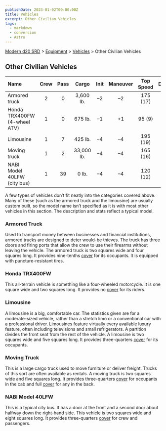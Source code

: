 ```yaml
---
publishDate: 2023-01-02T00:00:00Z
title: Vehicles
excerpt: Other Civilian Vehicles
tags:
  - markdown
  - conversion
  - Astro
---
```


[Modern d20 SRD](/#modernD20) > [Equipment](modern-d20-srd-equipment-index) > [Vehicles](modern-d20-srd-equipment-equipment-vehicles) > Other Civilian Vehicles

## Other Civilian Vehicles

| Name                         | Crew | Pass |   Cargo    | Init | Maneuver | Top Speed | Defense | Hardness | Hit Points | Size | Purchase DC | Restriction |
| :--------------------------- | :--: | :--: | :--------: | :--: | :------: | :-------: | :-----: | :------: | :--------: | :--: | :---------: | ----------: |
| Armored truck                |  2   |  0   | 3,600 lb.  |  –2   |    –2     | 175 (17)  |    8    |    10    |     36     |  H   |     34      |    Res (+2) |
| Honda TRX400FW (4-wheel ATV) |  1   |  0   |  675 lb.   |  –1   |    +1    |  95 (9)   |    9    |    5     |     22     |  L   |     23      |    Lic (+1) |
| Limousine                    |  1   |  7   |  425 lb.   |  –4   |    –4     | 195 (19)  |    6    |    5     |     38     |  G   |     36      |    Lic (+1) |
| Moving truck                 |  1   |  2   | 33,000 lb. |  –4   |    –4     | 165 (16)  |    6    |    5     |     44     |  G   |     34      |    Lic (+1) |
| NABI Model 40LFW (city bus)  |  1   |  39  |   0 lb.    |  –4   |    –4     | 120 (12)  |    6    |    5     |     48     |  G   |     38      |    Lic (+1) |

A few types of vehicles don’t fit neatly into the categories covered above. Many of these (such as the armored truck and the limousine) are usually custom built, so the model name isn’t specified as it is with most other vehicles in this section. The description and stats reflect a typical model.

### Armored Truck

Used to transport money between businesses and financial institutions, armored trucks are designed to deter would-be thieves. The truck has three doors and firing ports that allow the crew to use their firearms without leaving the vehicle. The armored truck is two squares wide and four squares long. It provides nine-tenths [cover](modern-d20-srd-combat-cover) for its occupants. It is equipped with puncture-resistant tires.

### Honda TRX400FW

This all-terrain vehicle is something like a four-wheeled motorcycle. It is one square wide and two squares long. It provides no [cover](modern-d20-srd-combat-cover) for its riders.

### Limousine

A limousine is a big, comfortable car. The statistics given are for a moderate-sized vehicle, rather than a stretch limo or a conventional car with a professional driver. Limousines feature virtually every available luxury feature, often including televisions and small refrigerators. A partition divides the front seat from the rest of the vehicle. A limousine is two squares wide and five squares long. It provides three-quarters [cover](modern-d20-srd-combat-cover) for its occupants.

### Moving Truck

This is a large cargo truck used to move furniture or deliver freight. Trucks of this sort are often available as rentals. A moving truck is two squares wide and five squares long. It provides three-quarters [cover](modern-d20-srd-combat-cover) for occupants in the cab and full [cover](modern-d20-srd-combat-cover) for any in the back.

### NABI Model 40LFW

This is a typical city bus. It has a door at the front and a second door about halfway down the right-hand side. This vehicle is two squares wide and eight squares long. It provides three-quarters [cover](modern-d20-srd-combat-cover) for crew and passengers.
